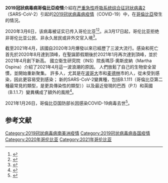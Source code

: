 {{Current}}
{{NoteTA
|G1=TO
|G2=Medicine
}}
{{About|[[2019冠狀病毒病|2019冠狀病毒病]]在哥倫比亞引發的疫情|其他地區的疫情|2019冠狀病毒病全球各地疫情}}
{{Infobox pandemic
| name = 2019冠狀病毒病哥倫比亞疫情
| map1 = COVID-19 Outbreak Cases in Colombia.svg
| legend1 = 按照[[哥伦比亚行政区划|哥伦比亚行政区划]]劃分的確診病例
{{legend|#fee5d9|<1 000 確診}}
{{legend|#fcbba1|1 000-4 999 確診}}
{{legend|#fc9272|5 000–9 999 確診}}
{{legend|#fb6a4a|10 000–49 999 確診}}
{{legend|#ef3b2c|50 000–99 999 確診}}
{{legend|#cb181d|100 000–499 999 確診}}
{{legend|#99000d|≥500 000 確診}}
| map2 = 
| legend2 = 
| map3 = 
| legend3 = 
| disease = [[2019冠状病毒病|2019冠状病毒病]]
| virus_strain = [[严重急性呼吸系统综合征冠状病毒2|严重急性呼吸系统综合征冠状病毒2]]
| location = [[哥伦比亚|哥伦比亚]]
| first_case = [[波哥大|波哥大]]
| arrival_date = 2020年3月6日<br />({{Age in years, months, weeks and days|month1=3|day1=6|year1=2020|month2=|day2=|year2=}})
| origin = {{PRC}}[[湖北省|湖北省]][[武汉市|武汉市]]
| recovery_cases = 907,379
| deaths = 30,000
| confirmed_cases = 1,007,711
| suspected_cases = 
| total_ili = 
| website = {{URL|www.ins.gov.co/Noticias/Paginas/Coronavirus.aspx|www.ins.gov.co/Coronavirus}}
}}
'''2019冠狀病毒病哥倫比亞疫情'''介紹在[[严重急性呼吸系统综合征冠状病毒2|严重急性呼吸系统综合征冠状病毒2]]（SARS-CoV-2）引起的[[2019冠状病毒病疫情|2019冠状病毒病疫情]]（COVID-19）中，在[[哥倫比亞|哥倫比亞]]發生的情況。

2020年3月6日，该病毒被证实已传入哥伦比亚<ref>{{Cite web|language=en|title=Coronavirus: Which countries have travel bans?|url=https://www.cnn.com/travel/article/coronavirus-travel-bans/index.html|accessdate=2020-03-17|date=2020-03-17|publisher=CNN|archive-date=2020-03-20|archive-url=https://web.archive.org/web/20200320091122/https://www.cnn.com/travel/article/coronavirus-travel-bans/index.html|dead-url=no}}</ref><ref>{{Cite web|language=es|title=Twitter|url=https://mobile.twitter.com/MinSaludCol/status/1236020009127890951|accessdate=2020-03-06|archiveurl=https://web.archive.org/web/20200307044253/https://mobile.twitter.com/MinSaludCol/status/1236020009127890951|archivedate=2020-03-07|dead-url=no}}</ref>。从3月17日起，哥伦比亚拒绝非哥伦比亚公民、非永久居民或非外交官入境<ref>{{Cite web|language=es|title=Colombia confirma su primer caso de COVID-19|url=https://www.minsalud.gov.co/Paginas/Colombia-confirma-su-primer-caso-de-COVID-19.aspx|accessdate=2020-03-06|work=minsalud.gov.co|archiveurl=https://web.archive.org/web/20200309185456/https://www.minsalud.gov.co/Paginas/Colombia-confirma-su-primer-caso-de-COVID-19.aspx|archivedate=2020-03-09|dead-url=no}}</ref>。

截至2021年4月，該國自2020年3月爆發以來已經歷了三波大流行。感染和死亡首先於2020年8月達到頂峰，在聖誕節假期後於2021年1月再次達到頂峰，並於2021年4月創下新高。 國立衛生研究院（INS）院長瑪莎·奧斯皮納（Martha Ospina）介紹了2021年4月這一波浪潮的原因。 人們放鬆了自己的生物安全習慣，並開始重新聚集。 許多人，尤其是在[[波哥大|波哥大]]市和[[麦德林|麦德林]]市的人，從未受到感染，因此更容易受到感染； 新的SARS-CoV-2變異種，包括B.1.111（哥倫比亞第二種最常見的類型，是更具傳染性的類型））以及最近發現的巴西（P.1）和英國（B.1.1.7）變異構成了額外的風險<ref>{{Cite web|date=2021-04-27|title=Las razones detrás de la mortalidad sin precedentes en el tercer pico|url=https://www.eltiempo.com/salud/por-que-el-tercer-pico-de-la-pandemia-esta-siendo-el-mas-mortal-584304|url-status=live|access-date=2021-04-29|website=El Tiempo|language=es|archive-date=2021-04-28|archive-url=https://web.archive.org/web/20210428072217/https://www.eltiempo.com/salud/por-que-el-tercer-pico-de-la-pandemia-esta-siendo-el-mas-mortal-584304}}</ref>。 

2021年1月26日，哥倫比亞国防部长{{en-link|卡洛斯·特鲁希略|Carlos Holmes Trujillo}}因感染COVID-19病毒去世<ref>{{cite news |title=哥伦比亚国防部长因感染新冠去世 |url=http://www.xinhuanet.com/2021-01/27/c_1127028795.htm |accessdate=2021-01-27 |archive-date=2021-10-04 |archive-url=https://web.archive.org/web/20211004095029/http://www.xinhuanet.com/2021-01/27/c_1127028795.htm }}</ref>。

==参考文献==
{{reflist}}

{{COVID-19}}
[[Category:2019冠狀病毒病南美洲疫情|Category:2019冠狀病毒病南美洲疫情]]
[[Category:2019冠状病毒病各国疫情|Category:2019冠状病毒病各国疫情]]
[[Category:2020年哥伦比亚|Category:2020年哥伦比亚]]
[[Category:2021年哥伦比亚|Category:2021年哥伦比亚]]